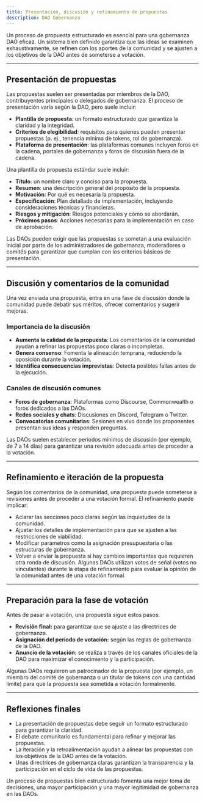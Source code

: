```yaml
---
title: Presentación, discusión y refinamiento de propuestas
description: DAO Gobernanza
---
```


Un proceso de propuesta estructurado es esencial para una gobernanza DAO eficaz. Un sistema bien definido garantiza que las ideas se examinen exhaustivamente, se refinen con los aportes de la comunidad y se ajusten a los objetivos de la DAO antes de someterse a votación.

---

## **Presentación de propuestas**

Las propuestas suelen ser presentadas por miembros de la DAO, contribuyentes principales o delegados de gobernanza. El proceso de presentación varía según la DAO, pero suele incluir:

- **Plantilla de propuesta**: un formato estructurado que garantiza la claridad y la integridad.
- **Criterios de elegibilidad**: requisitos para quienes pueden presentar propuestas (p. ej., tenencia mínima de tokens, rol de gobernanza).
- **Plataforma de presentación**: las plataformas comunes incluyen foros en la cadena, portales de gobernanza y foros de discusión fuera de la cadena.

Una plantilla de propuesta estándar suele incluir:

- **Título**: un nombre claro y conciso para la propuesta.
- **Resumen**: una descripción general del propósito de la propuesta. 
- **Motivación**: Por qué es necesaria la propuesta.
- **Especificación**: Plan detallado de implementación, incluyendo consideraciones técnicas y financieras.
- **Riesgos y mitigación**: Riesgos potenciales y cómo se abordarán.
- **Próximos pasos**: Acciones necesarias para la implementación en caso de aprobación.

Las DAOs pueden exigir que las propuestas se sometan a una evaluación inicial por parte de los administradores de gobernanza, moderadores o comités para garantizar que cumplan con los criterios básicos de presentación.

---

## **Discusión y comentarios de la comunidad**

Una vez enviada una propuesta, entra en una fase de discusión donde la comunidad puede debatir sus méritos, ofrecer comentarios y sugerir mejoras.

### **Importancia de la discusión**

- **Aumenta la calidad de la propuesta**: Los comentarios de la comunidad ayudan a refinar las propuestas poco claras o incompletas.
- **Genera consenso**: Fomenta la alineación temprana, reduciendo la oposición durante la votación.
- **Identifica consecuencias imprevistas**: Detecta posibles fallas antes de la ejecución.

### **Canales de discusión comunes**

- **Foros de gobernanza**: Plataformas como Discourse, Commonwealth o foros dedicados a las DAOs.
- **Redes sociales y chats**: Discusiones en Discord, Telegram o Twitter.
- **Convocatorias comunitarias**: Sesiones en vivo donde los proponentes presentan sus ideas y responden preguntas.

Las DAOs suelen establecer periodos mínimos de discusión (por ejemplo, de 7 a 14 días) para garantizar una revisión adecuada antes de proceder a la votación.

---

## **Refinamiento e iteración de la propuesta**

Según los comentarios de la comunidad, una propuesta puede someterse a revisiones antes de proceder a una votación formal. El refinamiento puede implicar:

- Aclarar las secciones poco claras según las inquietudes de la comunidad.
- Ajustar los detalles de implementación para que se ajusten a las restricciones de viabilidad.
- Modificar parámetros como la asignación presupuestaria o las estructuras de gobernanza.
- Volver a enviar la propuesta si hay cambios importantes que requieren otra ronda de discusión. Algunas DAOs utilizan votos de señal (votos no vinculantes) durante la etapa de refinamiento para evaluar la opinión de la comunidad antes de una votación formal.

---

## **Preparación para la fase de votación**

Antes de pasar a votación, una propuesta sigue estos pasos:

- **Revisión final:** para garantizar que se ajuste a las directrices de gobernanza.
- **Asignación del periodo de votación:** según las reglas de gobernanza de la DAO.
- **Anuncio de la votación:** se realiza a través de los canales oficiales de la DAO para maximizar el conocimiento y la participación.

Algunas DAOs requieren un patrocinador de la propuesta (por ejemplo, un miembro del comité de gobernanza o un titular de tokens con una cantidad límite) para que la propuesta sea sometida a votación formalmente.

---

## **Reflexiones finales**

- La presentación de propuestas debe seguir un formato estructurado para garantizar la claridad.
- El debate comunitario es fundamental para refinar y mejorar las propuestas.
- La iteración y la retroalimentación ayudan a alinear las propuestas con los objetivos de la DAO antes de la votación. 
- Unas directrices de gobernanza claras garantizan la transparencia y la participación en el ciclo de vida de las propuestas.

Un proceso de propuestas bien estructurado fomenta una mejor toma de decisiones, una mayor participación y una mayor legitimidad de gobernanza en las DAOs.
